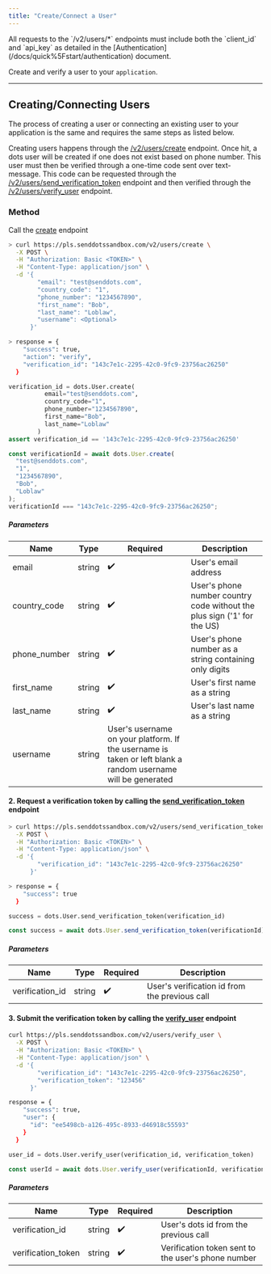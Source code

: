 ```yaml
---
title: "Create/Connect a User"
---
```


<Note>
  All requests to the `/v2/users/*` endpoints must include both the `client_id`
  and `api_key` as detailed in the
  [Authentication](/docs/quick%5Fstart/authentication) document.
</Note>

Create and verify a user to your `application`.

---

## Creating/Connecting Users

The process of creating a user or connecting an existing user to your application is the same and requires the same steps as listed below.

Creating users happens through the [/v2/users/create](/api#tag/users/paths/~1api~1users~1create/post) endpoint. Once hit, a dots user will be created if one does not exist based on phone number. This user must then be verified through a one-time code sent over text-message. This code can be requested through the [/v2/users/send_verification_token](/api#tag/users/paths/~1api~1users~1send%5Fverification%5Ftoken/post) endpoint and then verified through the [/v2/users/verify_user](/api#tag/users/paths/~1api~1users~1verify%5Fuser/post) endpoint.

### Method

Call the [create](/api#tag/users/paths/~1api~1users~1create/post) endpoint

<CodeGroup>

```bash cURL
> curl https://pls.senddotssandbox.com/v2/users/create \
  -X POST \
  -H "Authorization: Basic <TOKEN>" \
  -H "Content-Type: application/json" \
  -d '{
        "email": "test@senddots.com",
        "country_code": "1",
        "phone_number": "1234567890",
        "first_name": "Bob",
        "last_name": "Loblaw",
        "username": <Optional>
      }'

> response = {
    "success": true,
    "action": "verify",
    "verification_id": "143c7e1c-2295-42c0-9fc9-23756ac26250"
  }

```

```python Python
verification_id = dots.User.create(
          email="test@senddots.com",
          country_code="1",
          phone_number="1234567890",
          first_name="Bob",
          last_name="Loblaw"
        )
assert verification_id == '143c7e1c-2295-42c0-9fc9-23756ac26250'
```

```javascript NodeJS
const verificationId = await dots.User.create(
  "test@senddots.com",
  "1",
  "1234567890",
  "Bob",
  "Loblaw"
);
verificationId === "143c7e1c-2295-42c0-9fc9-23756ac26250";
```

</CodeGroup>

##### Parameters

| Name         | Type   | Required                                                                                                     | Description                                                             |
| ------------ | ------ | ------------------------------------------------------------------------------------------------------------ | ----------------------------------------------------------------------- |
| email        | string | ✔️                                                                                                           | User's email address                                                    |
| country_code | string | ✔️                                                                                                           | User's phone number country code without the plus sign ('1' for the US) |
| phone_number | string | ✔️                                                                                                           | User's phone number as a string containing only digits                  |
| first_name   | string | ✔️                                                                                                           | User's first name as a string                                           |
| last_name    | string | ✔️                                                                                                           | User's last name as a string                                            |
| username     | string | User's username on your platform. If the username is taken or left blank a random username will be generated |                                                                         |

#### 2. Request a verification token by calling the [send_verification_token](/api#tag/users/paths/~1api~1users~1send%5Fverification%5Ftoken/post) endpoint

<CodeGroup>

```bash cURL
> curl https://pls.senddotssandbox.com/v2/users/send_verification_token \
  -X POST \
  -H "Authorization: Basic <TOKEN>" \
  -H "Content-Type: application/json" \
  -d '{
        "verification_id": "143c7e1c-2295-42c0-9fc9-23756ac26250"
      }'

> response = {
    "success": true
  }

```

```python Python
success = dots.User.send_verification_token(verification_id)
```

```javascript NodeJS
const success = await dots.User.send_verification_token(verificationId);
```

</CodeGroup>

##### Parameters

| Name            | Type   | Required | Description                                   |
| --------------- | ------ | -------- | --------------------------------------------- |
| verification_id | string | ✔️       | User's verification id from the previous call |

#### 3\. Submit the verification token by calling the [verify_user](/api#tag/users/paths/~1api~1users~1verify%5Fuser/post) endpoint

<CodeGroup>

```bash cURL
curl https://pls.senddotssandbox.com/v2/users/verify_user \
  -X POST \
  -H "Authorization: Basic <TOKEN>" \
  -H "Content-Type: application/json" \
  -d '{
        "verification_id": "143c7e1c-2295-42c0-9fc9-23756ac26250",
        "verification_token": "123456"
      }'

response = {
    "success": true,
    "user": {
      "id": "ee5498cb-a126-495c-8933-d46918c55593"
    }
  }
```

```python Python
user_id = dots.User.verify_user(verification_id, verification_token)
```

```javascript NodeJS
const userId = await dots.User.verify_user(verificationId, verificationToken);
```

</CodeGroup>

##### Parameters

| Name               | Type   | Required | Description                                        |
| ------------------ | ------ | -------- | -------------------------------------------------- |
| verification_id    | string | ✔️       | User's dots id from the previous call              |
| verification_token | string | ✔️       | Verification token sent to the user's phone number |
